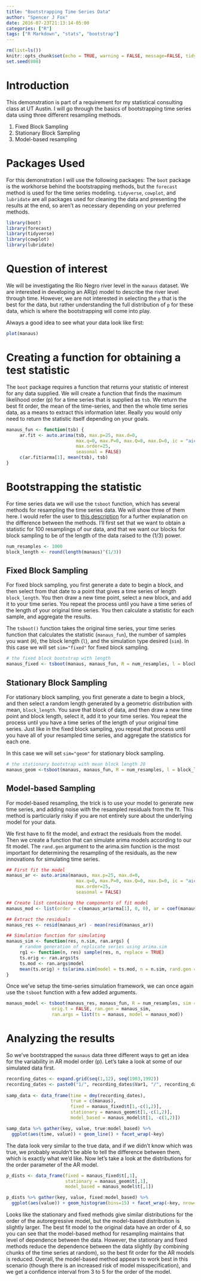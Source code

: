 ```yaml
---
title: "Bootstrapping Time Series Data"
author: "Spencer J Fox"
date: 2016-07-23T21:13:14-05:00
categories: ["R"]
tags: ["R Markdown", "stats", "bootstrap"]
---
```


```r
rm(list=ls())
knitr::opts_chunk$set(echo = TRUE, warning = FALSE, message=FALSE, tidy = TRUE)
set.seed(808)

```

# Introduction
This demonstration is part of a requirement for my statistical consulting class at UT Austin. I will go through the basics of bootstrapping time series data using three different resampling methods.

1. Fixed Block Sampling
1. Stationary Block Sampling
1. Model-based resampling

# Packages Used
For this demonstration I will use the following packages: The `boot` package is the workhorse behind the bootstrapping methods, but the `forecast` method is used for the time series modeling. `tidyverse`, `cowplot`, and `lubridate` are all packages used for cleaning the data and presenting the results at the end, so aren't as necessary depending on your preferred methods.

```r
library(boot)
library(forecast)
library(tidyverse)
library(cowplot)
library(lubridate)
```

# Question of interest
We will be investigating the Rio Negro river level in the `manaus` dataset. We are interested in developing an AR(p) model to describe the river level through time. However, we are not interested in selecting the `p` that is the best for the data, but rather understanding the full distribution of `p` for these data, which is where the bootstrapping will come into play.

Always a good idea to see what your data look like first:
```r
plot(manaus)
```

# Creating a function for obtaining a test statistic
The `boot` package requires a function that returns your statistic of interest for any data supplied. We will create a function that finds the maximum likelihood order (p) for a time series that is supplied as `tsb`. We return the best fit order, the mean of the time-series, and then the whole time series data, as a means to extract this information later. Really you would only need to return the statistic itself depending on your goals.
```r

manaus_fun <- function(tsb) {
     ar.fit <- auto.arima(tsb, max.p=25, max.d=0, 
                          max.q=0, max.P=0, max.Q=0, max.D=0, ic = "aic",
                          max.order=25,
                          seasonal = FALSE)
     c(ar.fit$arma[1], mean(tsb), tsb)
}
```

# Bootstrapping the statistic
For time series data we will use the `tsboot` function, which has several methods for resampling the time series data. We will show three of them here. I would refer the user to [this description](http://www.stat.cmu.edu/~cshalizi/uADA/12/lectures/ch26.pdf) for a further explanation on the difference between the methods. I'll first set that we want to obtain a statistic for 100 resamplings of our data, and that we want our blocks for block sampling to be of the length of the data raised to the (1/3) power.

```r
num_resamples <- 1000
block_length <- round(length(manaus)^(1/3))
```


## Fixed Block Sampling
For fixed block sampling, you first generate a date to begin a block, and then select from that date to a point that gives a time series of length `block_length`. You then draw a new time point, select a new block, and add it to your time series. You repeat the process until you have a time series of the length of your original time series. You then calculate a statistic for each sample, and aggregate the results.

The `tsboot()` function takes the original time series, your time series function that calculates the statistic (`manaus_fun`), the number of samples you want (`R`), the block length (`l`), and the simulation type desired (`sim`). In this case we will set `sim="fixed"` for fixed block sampling.

```r

# the fixed block bootstrap with length
manaus_fixed <- tsboot(manaus, manaus_fun, R = num_resamples, l = block_length, sim = "fixed")

```

## Stationary Block Sampling
For stationary block sampling, you first generate a date to begin a block, and then select a random length generated by a geometric distribution with mean, `block_length`. You save that block of data, and then draw a new time point and block length, select it, add it to your time series. You repeat the process until you have a time series of the length of your original time series. Just like in the fixed block sampling, you repeat that process until you have all of your resampled time series, and aggregate the statistics for each one.

In this case we will set `sim="geom"` for stationary block sampling.

```r
# the stationary bootstrap with mean block length 20
manaus_geom <-tsboot(manaus, manaus_fun, R = num_resamples, l = block_length, sim = "geom")

```

## Model-based Sampling
For model-based resampling, the trick is to use your model to generate new time series, and adding noise with the resampled residuals from the fit. This method is particularly risky if you are not entirely sure about the underlying model for your data.

We first have to fit the model, and extract the residuals from the model. Then we create a function that can simulate arima models according to our fit model. The `rand.gen` argument to the arima.sim function is the most important for determining the resampling of the residuals, as the new innovations for simulating time series.

```r
## First fit the model
manaus_ar <- auto.arima(manaus, max.p=25, max.d=0, 
                          max.q=0, max.P=0, max.Q=0, max.D=0, ic = "aic",
                          max.order=25,
                          seasonal = FALSE)

## Create list containing the components of fit model
manaus_mod <- list(order = c(manaus_ar$arma[1], 0, 0), ar = coef(manaus_ar))

## Extract the residuals
manaus_res <- resid(manaus_ar) - mean(resid(manaus_ar))

## Simulation function for simulating
manaus_sim <- function(res, n.sim, ran.args) {
     # random generation of replicate series using arima.sim 
     rg1 <- function(n, res) sample(res, n, replace = TRUE)
     ts.orig <- ran.args$ts
     ts.mod <- ran.args$model
     mean(ts.orig) + ts(arima.sim(model = ts.mod, n = n.sim, rand.gen = rg1, res = as.vector(res)))
}
```

Once we've setup the time-series simulation framework, we can once again use the `tsboot` function with a few added arguments.

```r
manaus_model <- tsboot(manaus_res, manaus_fun, R = num_resamples, sim = "model", n.sim = length(manaus),
                 orig.t = FALSE, ran.gen = manaus_sim, 
                 ran.args = list(ts = manaus, model = manaus_mod))

```

# Analyzing the results
So we've bootstrapped the `manaus` data three different ways to get an idea for the variability in AR model order (p). Let's take a look at some of our simulated data first.

```r
recording_dates <- expand.grid(seq(1,12), seq(1903,1992))
recording_dates <- paste0("1/", recording_dates$Var1, "/", recording_dates$Var2)
 
samp_data <- data_frame(time = dmy(recording_dates),
                        true = c(manaus),
                        fixed = manaus_fixed$t[1,-c(1,2)],
                        stationary = manaus_geom$t[1,-c(1,2)],
                        model_based = manaus_model$t[1, -c(1,2)])

samp_data %>% gather(key, value, true:model_based) %>%
  ggplot(aes(time, value)) + geom_line() + facet_wrap(~key)
```

The data look very similar to the true data, and if we didn't know which was true, we probably wouldn't be able to tell the difference between them, which is exactly what we'd like. Now let's take a look at the distributions for the order parameter of the AR model.

```r
p_dists <- data_frame(fixed = manaus_fixed$t[,1],
                      stationary = manaus_geom$t[,1],
                      model_based = manaus_model$t[,1])

p_dists %>% gather(key, value, fixed:model_based) %>%
  ggplot(aes(value)) + geom_histogram(bins=15) + facet_wrap(~key, nrow=3)
```

Looks like the stationary and fixed methods give similar distributions for the order of the autoregressive model, but the model-based distribution is slightly larger. The best fit model to the original data have an order of 4, so you can see that the model-based method for resampling maintains that level of dependence between the data. However, the stationary and fixed methods reduce the dependence between the data slightly (by combining chunks of the time series at random), so the best fit order for the AR models is reduced. Overall, the model-based method appears to work best in this scenario (though there is an increased risk of model misspecification), and we get a confidence interval from 3 to 5 for the order of the model.

